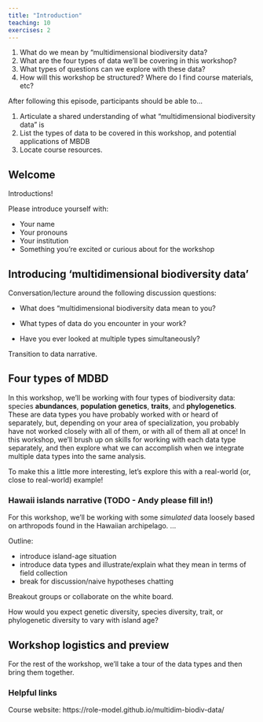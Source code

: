 ```yaml
---
title: "Introduction"
teaching: 10
exercises: 2
---
```


:::::::::::::::::::::::::::::::::::::: questions 

1. What do we mean by "multidimensional biodiversity data?
1. What are the four types of data we'll be covering in this workshop?
1. What types of questions can we explore with these data?
1. How will this workshop be structured? Where do I find course materials, etc?

::::::::::::::::::::::::::::::::::::::::::::::::

::::::::::::::::::::::::::::::::::::: objectives

After following this episode, participants should be able to...

1. Articulate a shared understanding of what "multidimensional biodiversity data" is
1. List the types of data to be covered in this workshop, and potential applications of MBDB
1. Locate course resources.

::::::::::::::::::::::::::::::::::::::::::::::::

## Welcome

::: challenge

Introductions!

Please introduce yourself with:

* Your name
* Your pronouns
* Your institution
* Something you're excited or curious about for the workshop

:::

## Introducing 'multidimensional biodiversity data'

::: instructor

Conversation/lecture around the following discussion questions:

:::

::: discussion

* What does "multidimensional biodiversity data mean to you?


* What types of data do you encounter in your work?


* Have you ever looked at multiple types simultaneously? 

:::

::: instructor

Transition to data narrative.

:::


## Four types of MDBD

In this workshop, we'll be working with four types of biodiversity data: species **abundances**, **population genetics**, **traits**, and **phylogenetics**. These are data types you have probably worked with or heard of separately, but, depending on your area of specialization, you probably have not worked closely with all of them, or with all of them all at once! In this workshop, we'll brush up on skills for working with each data type separately, and then explore what we can accomplish when we integrate multiple data types into the same analysis. 

To make this a little more interesting, let's explore this with a real-world (or, close to real-world) example!

### Hawaii islands narrative (TODO - Andy please fill in!)

For this workshop, we'll be working with some _simulated_ data loosely based on arthropods found in the Hawaiian archipelago. ...

Outline:

* introduce island-age situation
* introduce data types and illustrate/explain what they mean in terms of field collection
* break for discussion/naive hypotheses chatting

::: instructor

Breakout groups or collaborate on the white board. 

:::

::: discussion

How would you expect genetic diversity, species diversity, trait, or phylogenetic diversity to vary with island age?

:::

## Workshop logistics and preview

For the rest of the workshop, we'll take a tour of the data types and then bring them together.

### Helpful links

Course website: https://role-model.github.io/multidim-biodiv-data/



